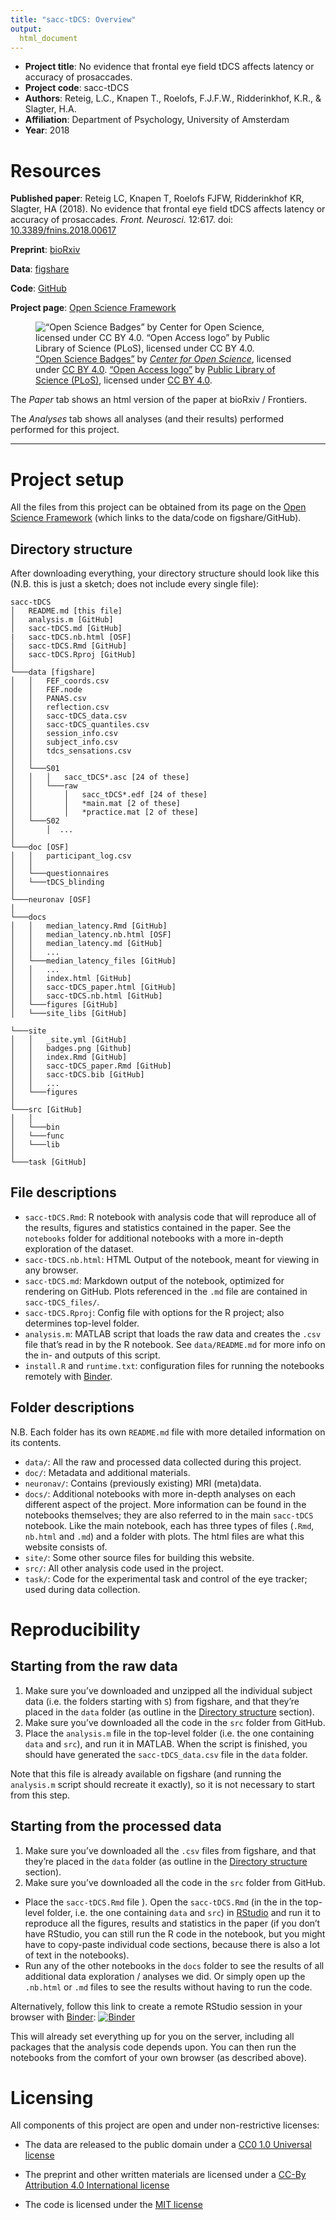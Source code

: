 ```yaml
---
title: "sacc-tDCS: Overview"
output:
  html_document
---
```


* __Project title__: No evidence that frontal eye field tDCS affects latency or accuracy of prosaccades.
* __Project code__: sacc-tDCS
* __Authors__: Reteig, L.C., Knapen T., Roelofs, F.J.F.W., Ridderinkhof, K.R., & Slagter, H.A.
* __Affiliation__: Department of Psychology, University of Amsterdam
* __Year__: 2018

# Resources

__Published paper__: Reteig LC, Knapen T, Roelofs FJFW, Ridderinkhof KR, Slagter, HA (2018). No evidence that frontal eye field tDCS affects latency or accuracy of prosaccades. *Front. Neurosci.* 12:617. doi: [10.3389/fnins.2018.00617](https://doi.org/10.3389/fnins.2018.00617) <span class="__dimensions_badge_embed__" data-doi="10.3389/fnins.2018.00617" data-hide-zero-citations="true" data-style="small_circle"></span>

__Preprint__: [bioRxiv](https://doi.org/10.1101/351304)

__Data__: [figshare](https://doi.org/10.21942/uva.6462770)

__Code__: [GitHub](https://doi.org/10.5281/zenodo.1410502)

__Project page__: [Open Science Framework](https://doi.org/10.17605/OSF.IO/8JPV9)

![["Open Science Badges"](https://osf.io/tvyxz/wiki/home/) by [_Center for Open Science_](https://cos.io/our-services/open-science-badges/), licensed under [CC BY 4.0](https://creativecommons.org/licenses/by/4.0/).
["Open Access logo"](https://commons.wikimedia.org/wiki/File:Open_Access_logo_with_dark_text_for_contrast,_on_transparent_background.png) by [Public Library of Science (PLoS)](http://www.plos.org/), licensed under [CC BY 4.0](https://creativecommons.org/licenses/by/4.0/).](badges.png)

The _Paper_ tab shows an html version of the paper at bioRxiv / Frontiers.

The _Analyses_ tab shows all analyses (and their results) performed performed for this project.

---

# Project setup

All the files from this project can be obtained from its page on the [Open Science Framework](https://doi.org/10.17605/OSF.IO/8JPV9) (which links to the data/code on figshare/GitHub).

## Directory structure

After downloading everything, your directory structure should look like this (N.B. this is just a sketch; does not include every single file):

```
sacc-tDCS
│   README.md [this file]
│   analysis.m [GitHub]
│   sacc-tDCS.md [GitHub]
|   sacc-tDCS.nb.html [OSF]
│   sacc-tDCS.Rmd [GitHub]
│   sacc-tDCS.Rproj [GitHub]
│
└───data [figshare]
│   │   FEF_coords.csv
│   │   FEF.node
│   │   PANAS.csv
│   │   reflection.csv
│   │   sacc-tDCS_data.csv
│   │   sacc-tDCS_quantiles.csv
│   │   session_info.csv   
│   │   subject_info.csv
│   │   tdcs_sensations.csv
│   │
│   └───S01
│   │   │   sacc_tDCS*.asc [24 of these]
│   │   └───raw
│   │       │   sacc_tDCS*.edf [24 of these]
│   │       │   *main.mat [2 of these]
│   │       │   *practice.mat [2 of these]
│   └───S02
│       │  ...
│   
└───doc [OSF]
│   │   participant_log.csv
│   │
│   └───questionnaires
│   └───tDCS_blinding
│   
└───neuronav [OSF]
│   
└───docs
│   │   median_latency.Rmd [GitHub]
│   │   median_latency.nb.html [OSF]
│   │   median_latency.md [GitHub]
│   │   ...
│   └───median_latency_files [GitHub]
│   │   ...
│   │   index.html [GitHub]
│   │   sacc-tDCS_paper.html [GitHub]
│   │   sacc-tDCS.nb.html [GitHub]
│   └───figures [GitHub]
│   └───site_libs [GitHub]

└───site
│   │   _site.yml [GitHub]
│   │   badges.png [Github]
│   │   index.Rmd [GitHub]
│   │   sacc-tDCS_paper.Rmd [GitHub]
│   │   sacc-tDCS.bib [GitHub]
│   │   ...
│   └───figures
│   
└───src [GitHub]
│   │
│   └───bin
│   └───func
│   └───lib
│   
└───task [GitHub]

```

## File descriptions

* `sacc-tDCS.Rmd`: R notebook with analysis code that will reproduce all of the results, figures and statistics contained in the paper. See the `notebooks` folder for additional notebooks with a more in-depth exploration of the dataset.
* `sacc-tDCS.nb.html`: HTML Output of the notebook, meant for viewing in any browser.
* `sacc-tDCS.md`: Markdown output of the notebook, optimized for rendering on GitHub. Plots referenced in the `.md` file are contained in `sacc-tDCS_files/`.
* `sacc-tDCS.Rproj`: Config file with options for the R project; also determines top-level folder.
* `analysis.m`: MATLAB script that loads the raw data and creates the `.csv` file that's read in by the R notebook. See `data/README.md` for more info on the in- and outputs of this script.
* `install.R` and `runtime.txt`: configuration files for running the notebooks remotely with [Binder](https://mybinder.org/).

## Folder descriptions

N.B. Each folder has its own `README.md` file with more detailed information on its contents.

* `data/`: All the raw and processed data collected during this project.
* `doc/`: Metadata and additional materials.
* `neuronav/`: Contains (previously existing) MRI (meta)data.
* `docs/`: Additional notebooks with more in-depth analyses on each different aspect of the project. More information can be found in the notebooks themselves; they are also referred to in the main `sacc-tDCS` notebook. Like the main notebook, each has three types of files (`.Rmd`, `nb.html` and `.md`) and a folder with plots. The html files are what this website consists of.
* `site/`: Some other source files for building this website.
* `src/`: All other analysis code used in the project.
* `task/`: Code for the experimental task and control of the eye tracker; used during data collection.

# Reproducibility

## Starting from the raw data

1. Make sure you've downloaded and unzipped all the individual subject data (i.e. the folders starting with `S`) from figshare, and that they're placed in the `data` folder (as outline in the [Directory structure] section).
2. Make sure you've downloaded all the code in the `src` folder from GitHub.
3. Place the `analysis.m` file in the top-level folder (i.e. the one containing `data` and `src`), and run it in MATLAB. When the script is finished, you should have generated the `sacc-tDCS_data.csv` file in the `data` folder.

Note that this file is already available on figshare (and running the `analysis.m` script should recreate it exactly), so it is not necessary to start from this step.

## Starting from the processed data

1. Make sure you’ve downloaded all the `.csv` files from figshare, and that they’re placed in the `data` folder (as outline in the [Directory structure] section).
2. Make sure you’ve downloaded all the code in the `src` folder from GitHub.

* Place the `sacc-tDCS.Rmd` file ). Open the `sacc-tDCS.Rmd` (in the in the top-level folder, i.e. the one containing `data` and `src`) in [RStudio](https://www.rstudio.com/) and run it to reproduce all the figures, results and statistics in the paper (if you don't have RStudio, you can still run the R code in the notebook, but you might have to copy-paste individual code sections, because there is also a lot of text in the notebooks).
* Run any of the other notebooks in the `docs` folder to see the results of all additional data exploration / analyses we did. Or simply open up the `.nb.html` or `.md` files to see the results without having to run the code.

Alternatively, follow this link to create a remote RStudio session in your browser with [Binder](https://mybinder.org/):  [![Binder](https://mybinder.org/badge.svg)](https://mybinder.org/v2/gh/lcreteig/sacc-tDCS/master?urlpath=rstudio)

This will already set everything up for you on the server, including all packages that the analysis code depends upon. You can then run the notebooks from the comfort of your own browser (as described above).

# Licensing

All components of this project are open and under non-restrictive licenses:

* The data are released to the public domain under a [CC0 1.0 Universal license](https://creativecommons.org/publicdomain/zero/1.0/)

* The preprint and other written materials are licensed under a [CC-By Attribution 4.0 International license](https://creativecommons.org/licenses/by/4.0/)

* The code is licensed under the [MIT license](https://tldrlegal.com/license/mit-license)

<script async src="https://badge.dimensions.ai/badge.js" charset="utf-8"></script>
